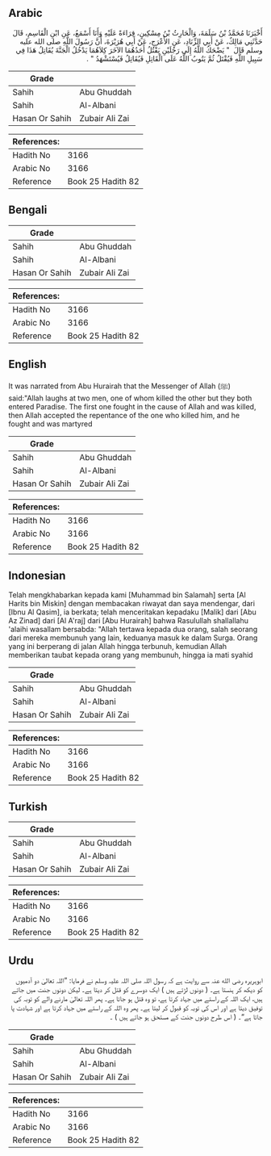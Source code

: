 ## Arabic


<div dir="rtl" lang="ar" style={{fontSize:'larger',backgroundColor:'#f8f9fa',padding:20}}>
أَخْبَرَنَا مُحَمَّدُ بْنُ سَلَمَةَ، وَالْحَارِثُ بْنُ مِسْكِينٍ، قِرَاءَةً عَلَيْهِ وَأَنَا أَسْمَعُ، عَنِ ابْنِ الْقَاسِمِ، قَالَ حَدَّثَنِي مَالِكٌ، عَنْ أَبِي الزِّنَادِ، عَنِ الأَعْرَجِ، عَنْ أَبِي هُرَيْرَةَ، أَنَّ رَسُولَ اللَّهِ صلى الله عليه وسلم قَالَ ‏ "‏ يَضْحَكُ اللَّهُ إِلَى رَجُلَيْنِ يَقْتُلُ أَحَدُهُمَا الآخَرَ كِلاَهُمَا يَدْخُلُ الْجَنَّةَ يُقَاتِلُ هَذَا فِي سَبِيلِ اللَّهِ فَيُقْتَلُ ثُمَّ يَتُوبُ اللَّهُ عَلَى الْقَاتِلِ فَيُقَاتِلُ فَيُسْتَشْهَدُ ‏"‏ ‏.‏
</div>
<div style={{backgroundColor:'#f8f9fa',padding:20, marginBottom: 10}}><table> <thead> <tr> <th>Grade</th> <th></th> </tr> </thead> <tbody> <tr><td>Sahih</td><td>Abu Ghuddah</td></tr><tr><td>Sahih</td><td>Al-Albani</td></tr><tr><td>Hasan Or Sahih</td><td>Zubair Ali Zai</td></tr></tbody></table><table> <thead> <tr> <th>References:</th> <th></th> </tr> </thead> <tbody><tr><td>Hadith No</td><td>3166</td></tr><tr><td>Arabic No</td><td>3166</td></tr><tr><td>Reference</td><td>Book 25 Hadith 82</td></tr></tbody></table></div>

## Bengali


<div dir="ltr" lang="bn" style={{fontSize:'larger',backgroundColor:'#f8f9fa',padding:20}}>

</div>
<div style={{backgroundColor:'#f8f9fa',padding:20, marginBottom: 10}}><table> <thead> <tr> <th>Grade</th> <th></th> </tr> </thead> <tbody> <tr><td>Sahih</td><td>Abu Ghuddah</td></tr><tr><td>Sahih</td><td>Al-Albani</td></tr><tr><td>Hasan Or Sahih</td><td>Zubair Ali Zai</td></tr></tbody></table><table> <thead> <tr> <th>References:</th> <th></th> </tr> </thead> <tbody><tr><td>Hadith No</td><td>3166</td></tr><tr><td>Arabic No</td><td>3166</td></tr><tr><td>Reference</td><td>Book 25 Hadith 82</td></tr></tbody></table></div>

## English


<div dir="ltr" lang="en" style={{fontSize:'larger',backgroundColor:'#f8f9fa',padding:20}}>
It was narrated from Abu Hurairah that the Messenger of Allah (ﷺ) said:"Allah laughs at two men, one of whom killed the other but they both entered Paradise. The first one fought in the cause of Allah and was killed, then Allah accepted the repentance of the one who killed him, and he fought and was martyred
</div>
<div style={{backgroundColor:'#f8f9fa',padding:20, marginBottom: 10}}><table> <thead> <tr> <th>Grade</th> <th></th> </tr> </thead> <tbody> <tr><td>Sahih</td><td>Abu Ghuddah</td></tr><tr><td>Sahih</td><td>Al-Albani</td></tr><tr><td>Hasan Or Sahih</td><td>Zubair Ali Zai</td></tr></tbody></table><table> <thead> <tr> <th>References:</th> <th></th> </tr> </thead> <tbody><tr><td>Hadith No</td><td>3166</td></tr><tr><td>Arabic No</td><td>3166</td></tr><tr><td>Reference</td><td>Book 25 Hadith 82</td></tr></tbody></table></div>

## Indonesian


<div dir="ltr" lang="id" style={{fontSize:'larger',backgroundColor:'#f8f9fa',padding:20}}>
Telah mengkhabarkan kepada kami [Muhammad bin Salamah] serta [Al Harits bin Miskin] dengan membacakan riwayat dan saya mendengar, dari [Ibnu Al Qasim], ia berkata; telah menceritakan kepadaku [Malik] dari [Abu Az Zinad] dari [Al A'raj] dari [Abu Hurairah] bahwa Rasulullah shallallahu 'alaihi wasallam bersabda: "Allah tertawa kepada dua orang, salah seorang dari mereka membunuh yang lain, keduanya masuk ke dalam Surga. Orang yang ini berperang di jalan Allah hingga terbunuh, kemudian Allah memberikan taubat kepada orang yang membunuh, hingga ia mati syahid
</div>
<div style={{backgroundColor:'#f8f9fa',padding:20, marginBottom: 10}}><table> <thead> <tr> <th>Grade</th> <th></th> </tr> </thead> <tbody> <tr><td>Sahih</td><td>Abu Ghuddah</td></tr><tr><td>Sahih</td><td>Al-Albani</td></tr><tr><td>Hasan Or Sahih</td><td>Zubair Ali Zai</td></tr></tbody></table><table> <thead> <tr> <th>References:</th> <th></th> </tr> </thead> <tbody><tr><td>Hadith No</td><td>3166</td></tr><tr><td>Arabic No</td><td>3166</td></tr><tr><td>Reference</td><td>Book 25 Hadith 82</td></tr></tbody></table></div>

## Turkish


<div dir="ltr" lang="tr" style={{fontSize:'larger',backgroundColor:'#f8f9fa',padding:20}}>

</div>
<div style={{backgroundColor:'#f8f9fa',padding:20, marginBottom: 10}}><table> <thead> <tr> <th>Grade</th> <th></th> </tr> </thead> <tbody> <tr><td>Sahih</td><td>Abu Ghuddah</td></tr><tr><td>Sahih</td><td>Al-Albani</td></tr><tr><td>Hasan Or Sahih</td><td>Zubair Ali Zai</td></tr></tbody></table><table> <thead> <tr> <th>References:</th> <th></th> </tr> </thead> <tbody><tr><td>Hadith No</td><td>3166</td></tr><tr><td>Arabic No</td><td>3166</td></tr><tr><td>Reference</td><td>Book 25 Hadith 82</td></tr></tbody></table></div>

## Urdu


<div dir="rtl" lang="ur" style={{fontSize:'larger',backgroundColor:'#f8f9fa',padding:20}}>
ابوہریرہ رضی الله عنہ سے روایت ہے کہ رسول اللہ صلی اللہ علیہ وسلم نے فرمایا: ”اللہ تعالیٰ دو آدمیوں کو دیکھ کر ہنستا ہے۔ ( دونوں لڑتے ہیں ) ایک دوسرے کو قتل کر دیتا ہے۔ لیکن دونوں جنت میں جاتے ہیں، ایک اللہ کے راستے میں جہاد کرتا ہے، تو وہ قتل ہو جاتا ہے۔ پھر اللہ تعالیٰ مارنے والے کو توبہ کی توفیق دیتا ہے اور اس کی توبہ کو قبول کر لیتا ہے۔ پھر وہ اللہ کے راستے میں جہاد کرتا ہے اور شہادت پا جاتا ہے“۔ ( اس طرح دونوں جنت کے مستحق ہو جاتے ہیں ) ۔
</div>
<div style={{backgroundColor:'#f8f9fa',padding:20, marginBottom: 10}}><table> <thead> <tr> <th>Grade</th> <th></th> </tr> </thead> <tbody> <tr><td>Sahih</td><td>Abu Ghuddah</td></tr><tr><td>Sahih</td><td>Al-Albani</td></tr><tr><td>Hasan Or Sahih</td><td>Zubair Ali Zai</td></tr></tbody></table><table> <thead> <tr> <th>References:</th> <th></th> </tr> </thead> <tbody><tr><td>Hadith No</td><td>3166</td></tr><tr><td>Arabic No</td><td>3166</td></tr><tr><td>Reference</td><td>Book 25 Hadith 82</td></tr></tbody></table></div>